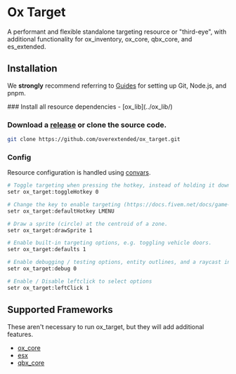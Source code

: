 
# Ox Target

<ResourceLinks repo="https://github.com/overextended/ox_target" />

A performant and flexible standalone targeting resource or "third-eye", with additional functionality for ox_inventory, ox_core, qbx_core, and es_extended.

## Installation

<Callout type="info">

We **strongly** recommend referring to [Guides](../guides) for setting up Git, Node.js, and pnpm.

</Callout>

<Steps>
### Install all resource dependencies
- [ox_lib](../ox_lib/)

### Download a [release](https://github.com/overextended/ox_target/releases) or clone the source code.

```bash
git clone https://github.com/overextended/ox_target.git
```

### Config

Resource configuration is handled using [convars](https://docs.fivem.net/docs/scripting-reference/convars/).

```bash
# Toggle targeting when pressing the hotkey, instead of holding it down.
setr ox_target:toggleHotkey 0

# Change the key to enable targeting (https://docs.fivem.net/docs/game-references/input-mapper-parameter-ids/keyboard)
setr ox_target:defaultHotkey LMENU

# Draw a sprite (circle) at the centroid of a zone.
setr ox_target:drawSprite 1

# Enable built-in targeting options, e.g. toggling vehicle doors.
setr ox_target:defaults 1

# Enable debugging / testing options, entity outlines, and a raycast indicator.
setr ox_target:debug 0

# Enable / Disable leftclick to select options
setr ox_target:leftClick 1
```

</Steps>

## Supported Frameworks

These aren't necessary to run ox_target, but they will add additional features.

- [ox_core](https://github.com/overextended/ox_core)
- [esx](https://github.com/esx-framework/esx-legacy)
- [qbx_core](https://github.com/Qbox-project/qbx_core)
